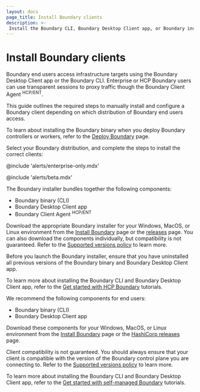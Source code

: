 ```yaml
---
layout: docs
page_title: Install Boundary clients
description: >-
 Install the Boundary CLI, Boundary Desktop Client app, or Boundary installer for Boundary Enterprise or Community Edition on Windows, MacOS, or Linux.
---
```


# Install Boundary clients

Boundary end users access infrastructure targets using the Boundary Desktop Client app or the Boundary CLI. Enterprise or HCP Boundary users can use transparent sessions to proxy traffic though the Boundary Client Agent <sup>HCP/ENT</sup>.

This guide outlines the required steps to manually install and configure a Boundary client depending on which distribution of Boundary end users access.

To learn about installing the Boundary binary when you deploy Boundary controllers or workers, refer to the [Deploy Boundary](/boundary/docs/install-boundary/deploy) page.

Select your Boundary distribution, and complete the steps to install the
correct clients:

<Tabs>
<Tab heading="Enterprise">

@include 'alerts/enterprise-only.mdx'

@include 'alerts/beta.mdx'

The Boundary installer bundles together the following components:

- Boundary binary (CLI)
- Boundary Desktop Client app
- Boundary Client Agent <sup>HCP/ENT</sup>

Download the appropriate Boundary installer for your Windows, MacOS, or Linux environment from the [Install Boundary](/boundary/install#installer) page or the [releases](https://releases.hashicorp.com/boundary-installer) page. You can also download the components individually, but compatibility is not guaranteed. Refer to the [Supported versions policy](/boundary/docs/enterprise/supported-versions#control-plane-and-client-cli-compatibility) to learn more.

<Warning>

  Before you launch the Boundary installer, ensure that you have uninstalled all previous versions of the Boundary binary and Boundary Desktop Client app.

</Warning>

To learn more about installing the Boundary CLI and Boundary Desktop Client app, refer to the [Get started with HCP Boundary](/boundary/tutorials/get-started-hcp) tutorials. 

</Tab>
<Tab heading="Community Edition">

We recommend the following components for end users:

- Boundary binary (CLI)
- Boundary Desktop Client app

Download these components for your Windows, MacOS, or Linux environment from the [Install Boundary](/boundary/install) page or the [HashiCorp releases](https://releases.hashicorp.com/) page. 

<Warning>

Client compatibility is not guaranteed. You should always ensure that your client is compatible with the version of the Boundary control plane you are connecting to. Refer to the [Supported versions policy](/boundary/docs/enterprise/supported-versions#control-plane-and-client-cli-compatibility) to learn more.

</Warning>

To learn more about installing the Boundary CLI and Boundary Desktop Client app, refer to the [Get started with self-managed Boundary](/boundary/tutorials/get-started-community) tutorials. 

</Tab>
</Tabs>